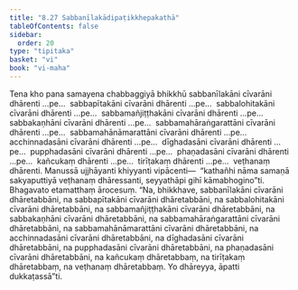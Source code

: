 ```yaml
---
title: "8.27 Sabbanīlakādipaṭikkhepakathā"
tableOfContents: false
sidebar:
  order: 20
type: "tipitaka"
basket: "vi"
book: "vi-maha"
---
```



<DynamicBreadcrumb />

<Division number="372" book="vi-maha">

<Paragraph number="1720" book="vi-maha">
Tena kho pana samayena chabbaggiyā bhikkhū sabbanīlakāni cīvarāni dhārenti …pe…  sabbapītakāni cīvarāni dhārenti …pe…  sabbalohitakāni cīvarāni dhārenti …pe…  sabbamañjiṭṭhakāni cīvarāni dhārenti …pe…  sabbakaṇhāni cīvarāni dhārenti …pe…  sabbamahāraṅgarattāni cīvarāni dhārenti …pe…  sabbamahānāmarattāni cīvarāni dhārenti …pe…  acchinnadasāni cīvarāni dhārenti …pe…  dīghadasāni cīvarāni dhārenti …pe…  pupphadasāni cīvarāni dhārenti …pe…  phaṇadasāni cīvarāni dhārenti …pe…  kañcukaṃ dhārenti …pe…  tirīṭakaṃ dhārenti …pe…  veṭhanaṃ dhārenti. Manussā ujjhāyanti khiyyanti vipācenti—  “kathañhi nāma samaṇā sakyaputtiyā veṭhanaṃ dhāressanti, seyyathāpi gihī kāmabhogino”ti. Bhagavato etamatthaṃ ārocesuṃ. “Na, bhikkhave, sabbanīlakāni cīvarāni dhāretabbāni, na sabbapītakāni cīvarāni dhāretabbāni, na sabbalohitakāni cīvarāni dhāretabbāni, na sabbamañjiṭṭhakāni cīvarāni dhāretabbāni, na sabbakaṇhāni cīvarāni dhāretabbāni, na sabbamahāraṅgarattāni cīvarāni dhāretabbāni, na sabbamahānāmarattāni cīvarāni dhāretabbāni, na acchinnadasāni cīvarāni dhāretabbāni, na dīghadasāni cīvarāni dhāretabbāni, na pupphadasāni cīvarāni dhāretabbāni, na phaṇadasāni cīvarāni dhāretabbāni, na kañcukaṃ dhāretabbaṃ, na tirīṭakaṃ dhāretabbaṃ, na veṭhanaṃ dhāretabbaṃ. Yo dhāreyya, āpatti dukkaṭassā”ti.
</Paragraph>
</Division>